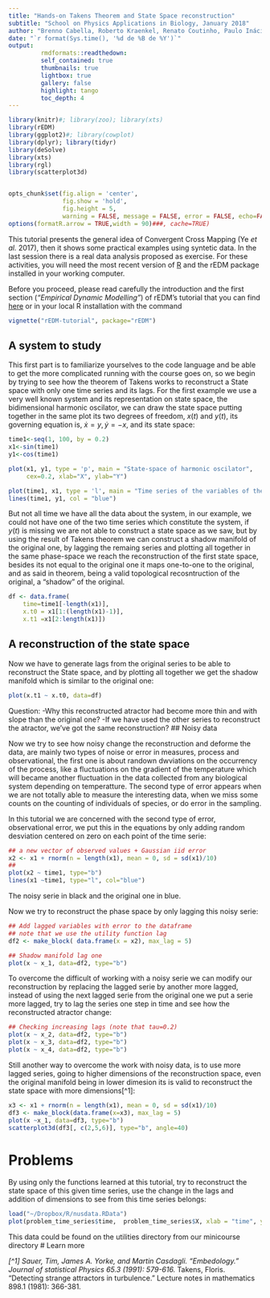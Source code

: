 ```yaml
---
title: "Hands-on Takens Theorem and State Space reconstruction"
subtitle: "School on Physics Applications in Biology, January 2018"
author: "Brenno Cabella, Roberto Kraenkel, Renato Coutinho, Paulo Inácio Prado, Rafael Lopes"
date: "`r format(Sys.time(), '%d de %B de %Y')`"
output:
         rmdformats::readthedown:
         self_contained: true
         thumbnails: true
         lightbox: true
         gallery: false
         highlight: tango
         toc_depth: 4
---
```


```r
library(knitr)#; library(zoo); library(xts)
library(rEDM)
library(ggplot2)#; library(cowplot)
library(dplyr); library(tidyr)
library(deSolve)
library(xts)
library(rgl)
library(scatterplot3d)


opts_chunk$set(fig.align = 'center',
               fig.show = 'hold',
               fig.height = 5,
               warning = FALSE, message = FALSE, error = FALSE, echo=FALSE)
options(formatR.arrow = TRUE,width = 90)###, cache=TRUE)
```

This tutorial presents the general idea of Convergent Cross Mapping (Ye *et al.* 2017), then it shows some practical examples using syntetic data. In the last session there is a real data analysis proposed as exercise.
For these activities, you will need the most recent version of [R](https://cran.r-project.org/) and the rEDM package installed in your working computer.

Before you proceed,
please read carefully the introduction and the first section (*"Empirical Dynamic Modelling"*) of
rEDM's tutorial that you can find [here](https://cran.r-project.org/web/packages/rEDM/vignettes/rEDM-tutorial.html) 
or in your local R installation with the command
```r
vignette("rEDM-tutorial", package="rEDM")
```

## A system to study

This first part is to familiarize yourselves to the code language and be able to get the more complicated running with the course goes on, so we begin by trying to see how the theorem of Takens works to reconstruct a State space with only one time series and its lags.
For the first example we use a very well known system and its representation on state space, the bidimensional harmonic oscilator, we can draw the state space putting together in the same plot its two degrees of freedom, $x(t)$ and $y(t)$, its governing equation is, $\dot{x}=y, \dot{y}=-x$, and its state space:

```r
time1<-seq(1, 100, by = 0.2)
x1<-sin(time1)
y1<-cos(time1)

plot(x1, y1, type = 'p', main = "State-space of harmonic oscilator",
     cex=0.2, xlab="X", ylab="Y")
```

```r
plot(time1, x1, type = 'l', main = "Time series of the variables of the system", col = "red")
lines(time1, y1, col = "blue")
```

But not all time we have all the data about the system, in our example, we could not have one of the two time series which constitute the system, if $y(t)$ is missing we are not able to construct a state space as we saw, but by using the result of Takens theorem we can construct a shadow manifold of the original one, by lagging the remaing series and plotting all together in the same phase-space we reach the reconstruction of the first state space, besides its not equal to the original one it maps one-to-one to the original, and as said in theorem, being a valid topological recosntruction of the original, a "shadow" of the original.

```r
df <- data.frame(
    time=time1[-length(x1)],
    x.t0 = x1[1:(length(x1)-1)],
    x.t1 =x1[2:length(x1)])
```

## A reconstruction of the state space

Now we have to generate lags from the original series to be able to reconstruct the State space, and by plotting all together we get the shadow manifold which is similar to the original one:


```r
plot(x.t1 ~ x.t0, data=df)
```

Question: 
-Why this reconstructed atractor had become more thin and with slope than the original one?
-If we have used the other series to reconstruct the atractor, we've got the same reconstruction?
## Noisy data

Now we try to see how noisy change the reconstruction and deforme the data, are mainly two types of noise or error in measures, process and observational, the first one is about randown dwviations on the occurrency of the process, like a fluctuations on the gradient of the temperature which will became another fluctuation in the data collected from any biological system depending on temperatture. The second type of error appears when we are not totally able to measure the interesting data, when we miss some counts on the counting of individuals of species, or do error in the sampling.

In this tutorial we are concerned with the second type of error, observational error, we put this in the equations by only adding random desviation centered on zero on each point of the time serie:

```r
## a new vector of observed values + Gaussian iid error
x2 <- x1 + rnorm(n = length(x1), mean = 0, sd = sd(x1)/10)
## 
plot(x2 ~ time1, type="b")
lines(x1 ~time1, type="l", col="blue")
```

The noisy serie in black and the original one in blue.

Now we try to reconstruct the phase space by only lagging this noisy serie:

```r
## Add lagged variables with error to the dataframe
## note that we use the utility function lag
df2 <- make_block( data.frame(x = x2), max_lag = 5)

## Shadow manifold lag one
plot(x ~ x_1, data=df2, type="b")
```

To overcome the difficult of working with a noisy serie we can modify our reconstruction by replacing the lagged serie by another more lagged, instead of using the next lagged serie from the original one we put a serie more lagged, try to lag the series one step in time and see how the reconstructed atractor change:

```r
## Checking increasing lags (note that tau=0.2)
plot(x ~ x_2, data=df2, type="b")
plot(x ~ x_3, data=df2, type="b")
plot(x ~ x_4, data=df2, type="b")
```

Still another way to overcome the work with noisy data, is to use more lagged series, going to higher dimensions of the reconstruction space, even the original manifold being in lower dimesion its is valid to reconstruct the state space with more dimensions[^1]:

```r
x3 <- x1 + rnorm(n = length(x1), mean = 0, sd = sd(x1)/10)
df3 <- make_block(data.frame(x=x3), max_lag = 5)
plot(x ~x_1, data=df3, type="b")
scatterplot3d(df3[, c(2,5,6)], type="b", angle=40)
```

# Problems

By using only the functions learned at this tutorial, try to reconstruct the state space of this given time series, use the change in the lags and addition of dimensions to see from this time series belongs:

```r
load("~/Dropbox/R/nusdata.RData")
plot(problem_time_series$time,  problem_time_series$X, xlab = "time", ylab = "arbitrary units", type= "l")
```
This data could be found on the utilities directory from our minicourse directory
# Learn more

*[^1] Sauer, Tim, James A. Yorke, and Martin Casdagli. "Embedology." Journal of statistical Physics 65.3 (1991): 579-616.
*Takens, Floris. "Detecting strange attractors in turbulence." Lecture notes in mathematics 898.1 (1981): 366-381.
